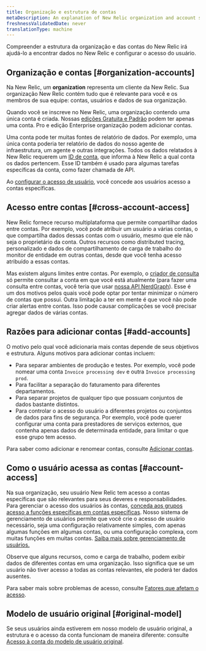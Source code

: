 ```yaml
---
title: Organização e estrutura de contas
metaDescription: An explanation of New Relic organization and account structure.
freshnessValidatedDate: never
translationType: machine
---
```


Compreender a estrutura da organização e das contas do New Relic irá ajudá-lo a encontrar dados no New Relic e configurar o acesso do usuário.

## Organização e contas [#organization-accounts]

Na New Relic, um <DNT>**organization**</DNT> representa um cliente da New Relic. Sua organização New Relic contém tudo que é relevante para você e os membros de sua equipe: contas, usuários e dados de sua organização.

Quando você se inscreve no New Relic, uma organização contendo uma única conta é criada. Nossas [edições Gratuita e Padrão](/docs/accounts/accounts-billing/new-relic-one-pricing-billing/new-relic-one-pricing-billing#editions) podem ter apenas uma conta. Pro e edição Enterprise organização podem adicionar contas.

Uma conta pode ter muitas fontes de relatório de dados. Por exemplo, uma única conta poderia ter relatório de dados do nosso agente de infraestrutura, um agente <InlinePopover type="apm"/>e outras integrações. Todos os dados relatados à New Relic requerem um [ID de conta](/docs/accounts/accounts-billing/account-structure/account-id), que informa à New Relic a qual conta os dados pertencem. Esse ID também é usado para algumas tarefas específicas da conta, como fazer chamada de API.

Ao [configurar o acesso de usuário](#account-access), você concede aos usuários acesso a contas específicas.

## Acesso entre contas [#cross-account-access]

New Relic fornece recurso multiplataforma que permite compartilhar dados entre contas. Por exemplo, você pode atribuir um usuário a várias contas, o que compartilha dados dessas contas com o usuário, mesmo que ele não seja o proprietário da conta. Outros recursos como distributed tracing, <InlinePopover type="dashboards"/>personalizado e dados de compartilhamento de carga de trabalho do monitor de entidade em outras contas, desde que você tenha acesso atribuído a essas contas.

Mas existem alguns limites entre contas. Por exemplo, o [criador de consulta](/docs/query-your-data/explore-query-data/query-builder/introduction-query-builder) só permite consultar a conta em que você está atualmente (para fazer uma consulta entre contas, você teria que usar [nossa API NerdGraph](/docs/apis/nerdgraph/examples/nerdgraph-nrql-tutorial)). Esse é um dos motivos pelos quais você pode optar por tentar minimizar o número de contas que possui. Outra limitação a ter em mente é que você não pode criar alertas entre contas. Isso pode causar complicações se você precisar agregar dados de várias contas.

## Razões para adicionar contas [#add-accounts]

O motivo pelo qual você adicionaria mais contas depende de seus objetivos e estrutura. Alguns motivos para adicionar contas incluem:

* Para separar ambientes de produção e testes. Por exemplo, você pode nomear uma conta `Invoice processing dev` e outra `Invoice processing prod`.
* Para facilitar a separação do faturamento para diferentes departamentos.
* Para separar projetos de qualquer tipo que possuam conjuntos de dados bastante distintos.
* Para controlar o acesso do usuário a diferentes projetos ou conjuntos de dados para fins de segurança. Por exemplo, você pode querer configurar uma conta para prestadores de serviços externos, que contenha apenas dados de determinada entidade, para limitar o que esse grupo tem acesso.

Para saber como adicionar e renomear contas, consulte [Adicionar contas](/docs/accounts/accounts-billing/account-structure/add-accounts).

## Como o usuário acessa as contas [#account-access]

Na sua organização, seu usuário New Relic tem acesso a contas específicas que são relevantes para seus deveres e responsabilidades. Para gerenciar o acesso dos usuários às contas, [conceda aos grupos acesso a funções específicas em contas específicas](/docs/accounts/accounts-billing/new-relic-one-user-management/user-management-concepts#understand-concepts). Nosso sistema de gerenciamento de usuários permite que você crie o acesso de usuário necessário, seja uma configuração relativamente simples, com apenas algumas funções em algumas contas, ou uma configuração complexa, com muitas funções em muitas contas. [Saiba mais sobre gerenciamento de usuários.](/docs/accounts/accounts-billing/new-relic-one-user-management)

Observe que alguns recursos, como <InlinePopover type="dashboards"/>e carga de trabalho, podem exibir dados de diferentes contas em uma organização. Isso significa que se um usuário não tiver acesso a todas as contas relevantes, ele poderá ter dados ausentes.

Para saber mais sobre problemas de acesso, consulte [Fatores que afetam o acesso](/docs/accounts/accounts-billing/account-structure/factors-affecting-access-features-data/).

## Modelo de usuário original [#original-model]

Se seus usuários ainda estiverem em nosso modelo de usuário original, a estrutura e o acesso da conta funcionam de maneira diferente: consulte [Acesso à conta do modelo de usuário original](/docs/accounts/original-accounts-billing/original-users-roles/original-account-structure).
